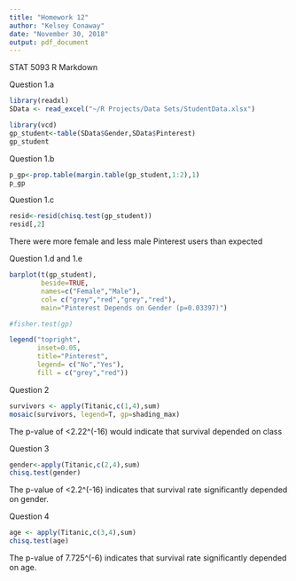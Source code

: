 ---
title: "Homework 12"
author: "Kelsey Conaway"
date: "November 30, 2018"
output: pdf_document
---
STAT 5093
R Markdown

Question 1.a
```{r}
library(readxl)
SData <- read_excel("~/R Projects/Data Sets/StudentData.xlsx")

library(vcd)
gp_student<-table(SData$Gender,SData$Pinterest)
gp_student
```

Question 1.b
```{r}
p_gp<-prop.table(margin.table(gp_student,1:2),1)
p_gp
```

Question 1.c 
```{r}
resid<-resid(chisq.test(gp_student))
resid[,2]
```
There were more female and less male Pinterest users than expected 

Question 1.d and 1.e
```{r}
barplot(t(gp_student),
        beside=TRUE,
        names=c("Female","Male"),
        col= c("grey","red","grey","red"),
        main="Pinterest Depends on Gender (p=0.03397)")

#fisher.test(gp)

legend("topright",
       inset=0.05,
       title="Pinterest",
       legend= c("No","Yes"),
       fill = c("grey","red"))
```

Question 2
```{r}
survivors <- apply(Titanic,c(1,4),sum)
mosaic(survivors, legend=T, gp=shading_max)
```
The p-value of <2.22^(-16) would indicate that survival depended on class


Question 3
```{r}
gender<-apply(Titanic,c(2,4),sum)
chisq.test(gender)
```
The p-value of <2.2^(-16) indicates that survival rate significantly depended on gender.

Question 4
```{r}
age <- apply(Titanic,c(3,4),sum)
chisq.test(age)
```
The p-value of 7.725^(-6) indicates that survival rate significantly depended on age.